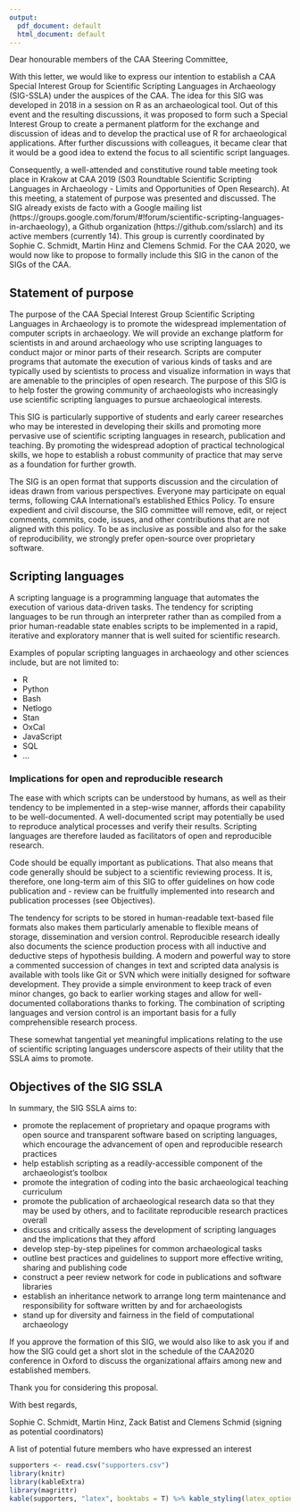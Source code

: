 ```yaml
---
output:
  pdf_document: default
  html_document: default
---
```

Dear honourable members of the CAA Steering Committee,

With this letter, we would like to express our intention to establish a CAA Special Interest Group for Scientific Scripting Languages in Archaeology (SIG-SSLA) under the auspices of the CAA. The idea for this SIG was developed in 2018 in a session on R as an archaeological tool. Out of this event and the resulting discussions, it was proposed to form such a Special Interest Group to create a permanent platform for the exchange and discussion of ideas and to develop the practical use of R for archaeological applications. After further discussions with colleagues, it became clear that it would be a good idea to extend the focus to all scientific script languages.

Consequently, a well-attended and constitutive round table meeting took place in Krakow at CAA 2019 (S03 Roundtable Scientific Scripting Languages in Archaeology - Limits and Opportunities of Open Research). At this meeting, a statement of purpose was presented and discussed. The SIG already exists de facto with a Google mailing list (https://groups.google.com/forum/#!forum/scientific-scripting-languages-in-archaeology), a Github organization (https://github.com/sslarch) and its active members (currently 14). This group is currently coordinated by Sophie C. Schmidt, Martin Hinz and Clemens Schmid. For the CAA 2020, we would now like to propose to formally include this SIG in the canon of the SIGs of the CAA.

## Statement of purpose

The purpose of the CAA Special Interest Group Scientific Scripting Languages in Archaeology is to promote the widespread implementation of computer scripts in archaeology. We will provide an exchange platform for scientists in and around archaeology who use scripting languages to conduct major or minor parts of their research. Scripts are computer programs that automate the execution of various kinds of tasks and are typically used by scientists to process and visualize information in ways that are amenable to the principles of open research. The purpose of this SIG is to help foster the growing community of archaeologists who increasingly use scientific scripting languages to pursue archaeological interests.

This SIG is particularly supportive of students and early career researches who may be interested in developing their skills and promoting more pervasive use of scientific scripting languages in research, publication and teaching. By promoting the widespread adoption of practical technological skills, we hope to establish a robust community of practice that may serve as a foundation for further growth.

The SIG is an open format that supports discussion and the circulation of ideas drawn from various perspectives. Everyone may participate on equal terms, following CAA International's established Ethics Policy. To ensure expedient and civil discourse, the SIG committee will remove, edit, or reject comments, commits, code, issues, and other contributions that are not aligned with this policy. To be as inclusive as possible and also for the sake of reproducibility, we strongly prefer open-source over proprietary software.

## Scripting languages

A scripting language is a programming language that automates the execution of various data-driven tasks. The tendency for scripting languages to be run through an interpreter rather than as compiled from a prior human-readable state enables scripts to be implemented in a rapid, iterative and exploratory manner that is well suited for scientific research.

Examples of popular scripting languages in archaeology and other sciences include, but are not limited to:

- R
- Python
- Bash
- Netlogo
- Stan
- OxCal
- JavaScript
- SQL
- …

### Implications for open and reproducible research

The ease with which scripts can be understood by humans, as well as their tendency to be implemented in a step-wise manner, affords their capability to be well-documented. A well-documented script may potentially be used to reproduce analytical processes and verify their results. Scripting languages are therefore lauded as facilitators of open and reproducible research.

Code should be equally important as publications. That also means that code generally should be subject to a scientific reviewing process. It is, therefore, one long-term aim of this SIG to offer guidelines on how code publication and - review can be fruitfully implemented into research and publication processes (see Objectives).

The tendency for scripts to be stored in human-readable text-based file formats also makes them particularly amenable to flexible means of storage, dissemination and version control. Reproducible research ideally also documents the science production process with all inductive and deductive steps of hypothesis building. A modern and powerful way to store a commented succession of changes in text and scripted data analysis is available with tools like Git or SVN which were initially designed for software development. They provide a simple environment to keep track of even minor changes, go back to earlier working stages and allow for well-documented collaborations thanks to forking. The combination of scripting languages and version control is an important basis for a fully comprehensible research process.

These somewhat tangential yet meaningful implications relating to the use of scientific scripting languages underscore aspects of their utility that the SSLA aims to promote.

## Objectives of the SIG SSLA
In summary, the SIG SSLA aims to:

- promote the replacement of proprietary and opaque programs with open source and transparent software based on scripting languages, which encourage the advancement of open and reproducible research practices
- help establish scripting as a readily-accessible component of the archaeologist's toolbox
- promote the integration of coding into the basic archaeological teaching curriculum
- promote the publication of archaeological research data so that they may be used by others, and to facilitate reproducible research practices overall
- discuss and critically assess the development of scripting languages and the implications that they afford
- develop step-by-step pipelines for common archaeological tasks
- outline best practices and guidelines to support more effective writing, sharing and publishing code
- construct a peer review network for code in publications and software libraries
- establish an inheritance network to arrange long term maintenance and responsibility for software written by and for archaeologists
- stand up for diversity and fairness in the field of computational archaeology

If you approve the formation of this SIG, we would also like to ask you if and how the SIG could get a short slot in the schedule of the CAA2020 conference in Oxford to discuss the organizational affairs among new and established members.

Thank you for considering this proposal.

With best regards,

Sophie C. Schmidt, Martin Hinz, Zack Batist and Clemens Schmid (signing as potential coordinators)

A list of potential future members who have expressed an interest

```r
supporters <- read.csv("supporters.csv")
library(knitr)
library(kableExtra)
library(magrittr)
kable(supporters, "latex", booktabs = T) %>% kable_styling(latex_options = c("striped","scale_down"))
```

